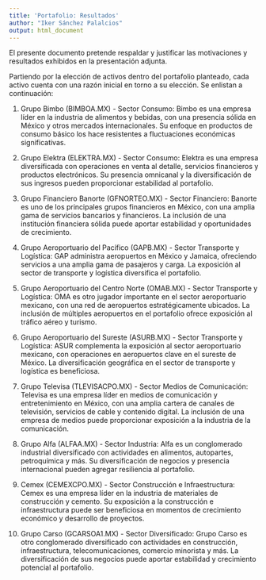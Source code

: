 ---
title: 'Portafolio: Resultados'
author: "Iker Sánchez Palalcios"
output: html_document
---

El presente documento pretende respaldar y justificar las motivaciones y resultados exhibidos en la presentación adjunta.

Partiendo por la elección de activos dentro del portafolio planteado, cada activo cuenta con una razón inicial en torno a su elección. Se enlistan a continuación:

1. Grupo Bimbo (BIMBOA.MX) - Sector Consumo: Bimbo es una empresa líder en la industria de alimentos y bebidas, con una presencia sólida en México y otros mercados internacionales. Su enfoque en productos de consumo básico los hace resistentes a fluctuaciones económicas significativas.

2. Grupo Elektra (ELEKTRA.MX) - Sector Consumo: Elektra es una empresa diversificada con operaciones en venta al detalle, servicios financieros y productos electrónicos. Su presencia omnicanal y la diversificación de sus ingresos pueden proporcionar estabilidad al portafolio.

3. Grupo Financiero Banorte (GFNORTEO.MX) - Sector Financiero: Banorte es uno de los principales grupos financieros en México, con una amplia gama de servicios bancarios y financieros. La inclusión de una institución financiera sólida puede aportar estabilidad y oportunidades de crecimiento.

4. Grupo Aeroportuario del Pacífico (GAPB.MX) - Sector Transporte y Logística: GAP administra aeropuertos en México y Jamaica, ofreciendo servicios a una amplia gama de pasajeros y carga. La exposición al sector de transporte y logística diversifica el portafolio.

5. Grupo Aeroportuario del Centro Norte (OMAB.MX) - Sector Transporte y Logística: OMA es otro jugador importante en el sector aeroportuario mexicano, con una red de aeropuertos estratégicamente ubicados. La inclusión de múltiples aeropuertos en el portafolio ofrece exposición al tráfico aéreo y turismo.

6. Grupo Aeroportuario del Sureste (ASURB.MX) - Sector Transporte y Logística: ASUR complementa la exposición al sector aeroportuario mexicano, con operaciones en aeropuertos clave en el sureste de México. La diversificación geográfica en el sector de transporte y logística es beneficiosa.

7. Grupo Televisa (TLEVISACPO.MX) - Sector Medios de Comunicación: Televisa es una empresa líder en medios de comunicación y entretenimiento en México, con una amplia cartera de canales de televisión, servicios de cable y contenido digital. La inclusión de una empresa de medios puede proporcionar exposición a la industria de la comunicación.

8. Grupo Alfa (ALFAA.MX) - Sector Industria: Alfa es un conglomerado industrial diversificado con actividades en alimentos, autopartes, petroquímica y más. Su diversificación de negocios y presencia internacional pueden agregar resiliencia al portafolio.

9. Cemex (CEMEXCPO.MX) - Sector Construcción e Infraestructura: Cemex es una empresa líder en la industria de materiales de construcción y cemento. Su exposición a la construcción e infraestructura puede ser beneficiosa en momentos de crecimiento económico y desarrollo de proyectos.

10. Grupo Carso (GCARSOA1.MX) - Sector Diversificado: Grupo Carso es otro conglomerado diversificado con actividades en construcción, infraestructura, telecomunicaciones, comercio minorista y más. La diversificación de sus negocios puede aportar estabilidad y crecimiento potencial al portafolio.


